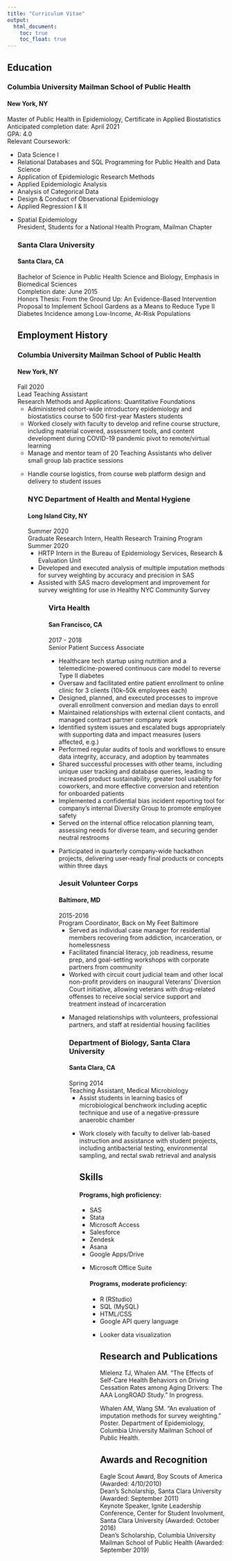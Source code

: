 ```yaml
---
title: "Curriculum Vitae"
output: 
  html_document:
    toc: true
    toc_float: true
---
```


## Education

### Columbia University Mailman School of Public Health
#### New York, NY

Master of Public Health in Epidemiology, Certificate in Applied Biostatistics
<br> Anticipated completion date: April 2021
<br>GPA: 4.0
<br> Relevant Coursework:
<ul><li>Data Science I
<li>Relational Databases and SQL Programming for Public Health and Data Science
<li>Application of Epidemiologic Research Methods
<li>Applied Epidemiologic Analysis 
<li>Analysis of Categorical Data
<li>Design & Conduct of Observational Epidemiology
<li>Applied Regression I & II
<li>Spatial Epidemiology
<br>President, Students for a National Health Program, Mailman Chapter

### Santa Clara University
#### Santa Clara, CA

Bachelor of Science in Public Health Science and Biology, Emphasis in Biomedical Sciences
<br> Completion date: June 2015
<br> Honors Thesis: From the Ground Up: An Evidence-Based Intervention Proposal to Implement School Gardens as a Means to Reduce Type II Diabetes Incidence among Low-Income, At-Risk Populations

## Employment History

### Columbia University Mailman School of Public Health
#### New York, NY

Fall 2020
<br>Lead Teaching Assistant
<br>Research Methods and Applications: Quantitative Foundations
<ul><li>Administered cohort-wide introductory epidemiology and biostatistics course to 500 first-year Masters students
<li>Worked closely with faculty to develop and refine course structure, including material covered, assessment tools, and content development during COVID-19 pandemic pivot to remote/virtual learning
<li>Manage and mentor team of 20 Teaching Assistants who deliver small group lab practice sessions
<li>Handle course logistics, from course web platform design and delivery to student issues

### NYC Department of Health and Mental Hygiene
#### Long Island City, NY

Summer 2020
<br>Graduate Research Intern, Health Research Training Program
<br>Summer 2020
<ul><li>HRTP Intern in the Bureau of Epidemiology Services, Research & Evaluation Unit
<li>Developed and executed analysis of multiple imputation methods for survey weighting by accuracy and precision in SAS
<li>Assisted with SAS macro development and improvement for survey weighting for use in Healthy NYC Community Survey
<ul>

### Virta Health
#### San Francisco, CA

2017 - 2018
<br>Senior Patient Success Associate
<ul><li>Healthcare tech startup using nutrition and a telemedicine-powered continuous care model to reverse Type II diabetes
<li>Oversaw and facilitated entire patient enrollment to online clinic for 3 clients (10k–50k employees each)
<li>Designed, planned, and executed processes to improve overall enrollment conversion and median days to enroll
<li>Maintained relationships with external client contacts, and managed contract partner company work
<li>Identified system issues and escalated bugs appropriately with supporting data and impact measures (users affected, e.g.)
<li>Performed regular audits of tools and workflows to ensure data integrity, accuracy, and adoption by teammates
<li>Shared successful processes with other teams, including unique user tracking and database queries, leading to increased product sustainability, greater tool usability for coworkers, and more effective conversion and retention for onboarded patients
<li>Implemented a confidential bias incident reporting tool for company’s internal Diversity Group to promote employee safety
<li>Served on the internal office relocation planning team, assessing needs for diverse team, and securing gender neutral restrooms
<li>Participated in quarterly company-wide hackathon projects, delivering user-ready final products or concepts within three days

### Jesuit Volunteer Corps
#### Baltimore, MD

2015-2016
<br>Program Coordinator, Back on My Feet Baltimore
<ul><li>Served as individual case manager for residential members recovering from addiction, incarceration, or homelessness
<li>Facilitated financial literacy, job readiness, resume prep, and goal-setting workshops with corporate partners from community
<li>Worked with circuit court judicial team and other local non-profit providers on inaugural Veterans’ Diversion Court initiative, allowing veterans with drug-related offenses to receive social service support and treatment instead of incarceration 
<li>Managed relationships with volunteers, professional partners, and staff at residential housing facilities

### Department of Biology, Santa Clara University
#### Santa Clara, CA

Spring 2014
<br> Teaching Assistant, Medical Microbiology
<ul><li>Assist students in learning basics of microbiological benchwork including aceptic technique and use of a negative-pressure anaerobic chamber
<li>Work closely with faculty to deliver lab-based instruction and assistance with student projects, including antibacterial testing, environmental sampling, and rectal swab retrieval and analysis

## Skills
#### Programs, high proficiency: 
<ul><li>SAS
<li>Stata
<li>Microsoft Access
<li>Salesforce
<li>Zendesk
<li>Asana
<li>Google Apps/Drive
<li>Microsoft Office Suite

#### Programs, moderate proficiency: 
<ul><li>R (RStudio)
<li>SQL (MySQL)
<li>HTML/CSS
<li>Google API query language
<li>Looker data visualization

## Research and Publications

Mielenz TJ, Whalen AM. "The Effects of Self-Care Health Behaviors on Driving Cessation Rates among Aging Drivers: The AAA LongROAD Study." In progress. 

Whalen AM, Wang SM. "An evaluation of imputation methods for survey weighting." Poster. Department of Epidemiology, Columbia University Mailman School of Public Health.

## Awards and Recognition

Eagle Scout Award, Boy Scouts of America (Awarded: 4/10/2010)
<br>Dean's Scholarship, Santa Clara University (Awarded: September 2011)
<br>Keynote Speaker, Ignite Leadership Conference, Center for Student Involvment, Santa Clara University (Awarded: October 2016)
<br>Dean's Scholarship, Columbia University Mailman School of Public Health (Awarded: September 2019)
